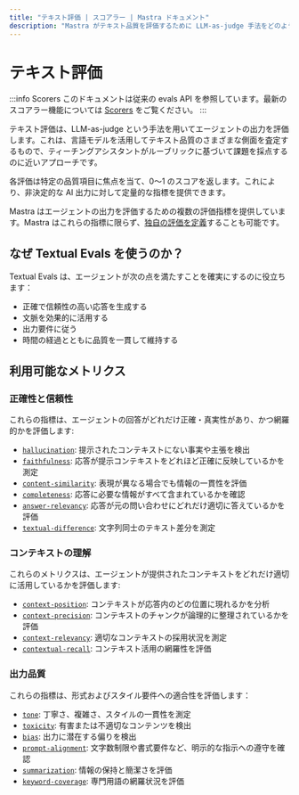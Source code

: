 ```yaml
---
title: "テキスト評価 | スコアラー | Mastra ドキュメント"
description: "Mastra がテキスト品質を評価するために LLM-as-judge 手法をどのように用いるかを理解する。"
---
```


# テキスト評価

:::info Scorers
このドキュメントは従来の evals API を参照しています。最新のスコアラー機能については [Scorers](/docs/scorers/overview) をご覧ください。
:::

テキスト評価は、LLM-as-judge という手法を用いてエージェントの出力を評価します。これは、言語モデルを活用してテキスト品質のさまざまな側面を査定するもので、ティーチングアシスタントがルーブリックに基づいて課題を採点するのに近いアプローチです。

各評価は特定の品質項目に焦点を当て、0〜1 のスコアを返します。これにより、非決定的な AI 出力に対して定量的な指標を提供できます。

Mastra はエージェントの出力を評価するための複数の評価指標を提供しています。Mastra はこれらの指標に限らず、[独自の評価を定義](/docs/scorers/evals-old-api/custom-eval)することも可能です。

## なぜ Textual Evals を使うのか？

Textual Evals は、エージェントが次の点を満たすことを確実にするのに役立ちます：

- 正確で信頼性の高い応答を生成する
- 文脈を効果的に活用する
- 出力要件に従う
- 時間の経過とともに品質を一貫して維持する

## 利用可能なメトリクス

### 正確性と信頼性

これらの指標は、エージェントの回答がどれだけ正確・真実性があり、かつ網羅的かを評価します:

- [`hallucination`](/reference/evals/hallucination): 提示されたコンテキストにない事実や主張を検出
- [`faithfulness`](/reference/evals/faithfulness): 応答が提示コンテキストをどれほど正確に反映しているかを測定
- [`content-similarity`](/reference/evals/content-similarity): 表現が異なる場合でも情報の一貫性を評価
- [`completeness`](/reference/evals/completeness): 応答に必要な情報がすべて含まれているかを確認
- [`answer-relevancy`](/reference/evals/answer-relevancy): 応答が元の問い合わせにどれだけ適切に答えているかを評価
- [`textual-difference`](/reference/evals/textual-difference): 文字列同士のテキスト差分を測定

### コンテキストの理解

これらのメトリクスは、エージェントが提供されたコンテキストをどれだけ適切に活用しているかを評価します:

- [`context-position`](/reference/evals/context-position): コンテキストが応答内のどの位置に現れるかを分析
- [`context-precision`](/reference/evals/context-precision): コンテキストのチャンクが論理的に整理されているかを評価
- [`context-relevancy`](/reference/evals/context-relevancy): 適切なコンテキストの採用状況を測定
- [`contextual-recall`](/reference/evals/contextual-recall): コンテキスト活用の網羅性を評価

### 出力品質

これらの指標は、形式およびスタイル要件への適合性を評価します：

- [`tone`](/reference/evals/tone-consistency): 丁寧さ、複雑さ、スタイルの一貫性を測定
- [`toxicity`](/reference/evals/toxicity): 有害または不適切なコンテンツを検出
- [`bias`](/reference/evals/bias): 出力に潜在する偏りを検出
- [`prompt-alignment`](/reference/evals/prompt-alignment): 文字数制限や書式要件など、明示的な指示への遵守を確認
- [`summarization`](/reference/evals/summarization): 情報の保持と簡潔さを評価
- [`keyword-coverage`](/reference/evals/keyword-coverage): 専門用語の網羅状況を評価